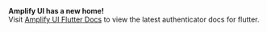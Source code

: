 <Callout warning={true}>
  <b>Amplify UI has a new home!</b>
  <br />
  Visit <a href="https://ui.docs.amplify.aws/components/authenticator?platform=flutter">Amplify UI Flutter Docs</a> to
  view the latest authenticator docs for flutter.
</Callout>